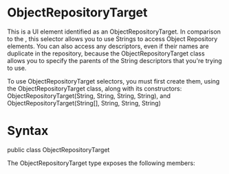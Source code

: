 ﻿# ObjectRepositoryTarget

This is a UI element identified as an ObjectRepositoryTarget. In
            comparison to the , this selector allows you to use Strings to access Object Repository
            elements. You can also access any descriptors, even if their names are duplicate in the
            repository, because the ObjectRepositoryTarget class allows you to
            specify the parents of the String descriptors that you're trying to
            use.

To use ObjectRepositoryTarget selectors, you must first create them,
            using the ObjectRepositoryTarget class, along with its constructors:
                ObjectRepositoryTarget(String, String, String, String), and
                ObjectRepositoryTarget(String[], String, String, String)

# 



# Syntax

public class ObjectRepositoryTarget

The ObjectRepositoryTarget type exposes the following members:
